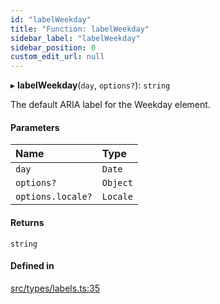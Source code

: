 ```yaml
---
id: "labelWeekday"
title: "Function: labelWeekday"
sidebar_label: "labelWeekday"
sidebar_position: 0
custom_edit_url: null
---
```


▸ **labelWeekday**(`day`, `options?`): `string`

The default ARIA label for the Weekday element.

#### Parameters

| Name | Type |
| :------ | :------ |
| `day` | `Date` |
| `options?` | `Object` |
| `options.locale?` | `Locale` |

#### Returns

`string`

#### Defined in

[src/types/labels.ts:35](https://github.com/gpbl/react-day-picker/blob/cd80be68f/src/types/labels.ts#L35)
